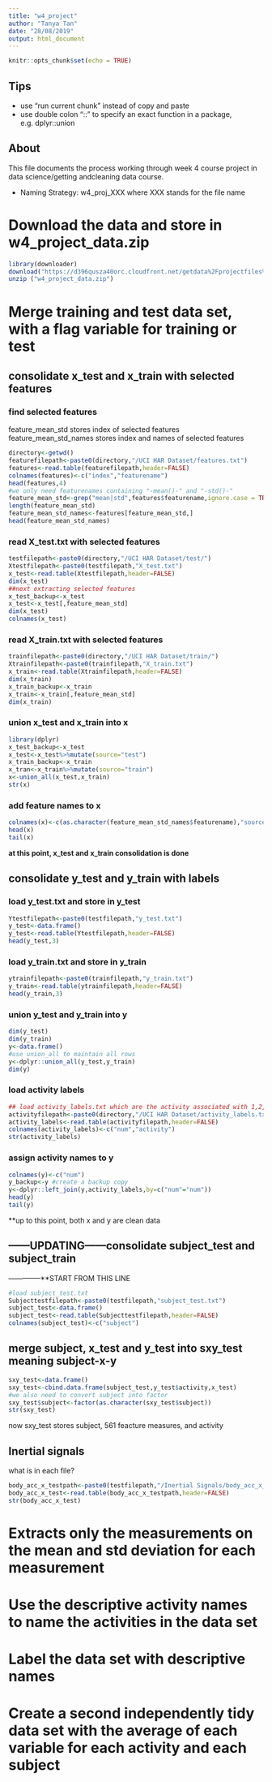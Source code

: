 ```yaml
---
title: "w4_project"
author: "Tanya Tan"
date: "28/08/2019"
output: html_document
---
```


```r
knitr::opts_chunk$set(echo = TRUE)
```
## Tips
        
* use "run current chunk" instead of copy and paste
* use double colon "::" to specify an exact function in a package, e.g. dplyr::union
        
## About
This file documents the process working through week 4 course project in data science/getting andcleaning data course. 

* Naming Strategy: w4_proj_XXX where XXX stands for the file name

# Download the data and store in w4_project_data.zip

```r
library(downloader)
download("https://d396qusza40orc.cloudfront.net/getdata%2Fprojectfiles%2FUCI%20HAR%20Dataset.zip",dest="w4_project_data.zip",mode="wb") #wb stands for write and binary
unzip ("w4_project_data.zip")
```
# Merge training and test data set, with a flag variable for training or test
## consolidate x_test and x_train with selected features 
### find selected features 
feature_mean_std stores index of selected features
feature_mean_std_names stores index and names of selected features
```r
directory<-getwd()
featurefilepath<-paste0(directory,"/UCI HAR Dataset/features.txt")
features<-read.table(featurefilepath,header=FALSE)
colnames(features)<-c("index","featurename")
head(features,4)
#we only need featurenames containing "-mean()-" and "-std()-"
feature_mean_std<-grep("mean|std",features$featurename,ignore.case = TRUE)
length(feature_mean_std)
feature_mean_std_names<-features[feature_mean_std,]
head(feature_mean_std_names)
``` 

### read X_test.txt with selected features 
```r
testfilepath<-paste0(directory,"/UCI HAR Dataset/test/")
Xtestfilepath<-paste0(testfilepath,"X_test.txt")
x_test<-read.table(Xtestfilepath,header=FALSE)
dim(x_test)
##next extracting selected features
x_test_backup<-x_test
x_test<-x_test[,feature_mean_std]
dim(x_test)
colnames(x_test)

```
### read X_train.txt with selected features
```r
trainfilepath<-paste0(directory,"/UCI HAR Dataset/train/")
Xtrainfilepath<-paste0(trainfilepath,"X_train.txt")
x_train<-read.table(Xtrainfilepath,header=FALSE)
dim(x_train)
x_train_backup<-x_train
x_train<-x_train[,feature_mean_std]
dim(x_train)
```
### union x_test and x_train into x
```r
library(dplyr)
x_test_backup<-x_test 
x_test<-x_test%>%mutate(source="test")
x_train_backup<-x_train
x_tran<-x_train%>%mutate(source="train")
x<-union_all(x_test,x_train)
str(x)

```
### add feature names to x
```r
colnames(x)<-c(as.character(feature_mean_std_names$featurename),"source")
head(x)
tail(x)
```
**at this point, x_test and x_train consolidation is done**

## consolidate y_test and y_train with labels
### load y_test.txt and store in y_test
```r
Ytestfilepath<-paste0(testfilepath,"y_test.txt")
y_test<-data.frame()
y_test<-read.table(Ytestfilepath,header=FALSE)
head(y_test,3)

```
### load y_train.txt and store in y_train
```r
ytrainfilepath<-paste0(trainfilepath,"y_train.txt")
y_train<-read.table(ytrainfilepath,header=FALSE)
head(y_train,3)
```
### union y_test and y_train into y
```r
dim(y_test)
dim(y_train)
y<-data.frame()
#use union_all to maintain all rows
y<-dplyr::union_all(y_test,y_train) 
dim(y)
```

### load activity labels
```r

## load activity_labels.txt which are the activity associated with 1,2,3,4,5
activityfilepath<-paste0(directory,"/UCI HAR Dataset/activity_labels.txt")
activity_labels<-read.table(activityfilepath,header=FALSE)
colnames(activity_labels)<-c("num","activity")
str(activity_labels)
```
### assign activity names to y
```r
colnames(y)<-c("num")
y_backup<-y #create a backup copy
y<-dplyr::left_join(y,activity_labels,by=c("num"="num"))
head(y)
tail(y)
```
**up to this point, both x and y are clean data

## ------UPDATING------consolidate subject_test and subject_train 
--------------**START FROM THIS LINE
```r
#load subject_test.txt
Subjecttestfilepath<-paste0(testfilepath,"subject_test.txt")
subject_test<-data.frame()
subject_test<-read.table(Subjecttestfilepath,header=FALSE)
colnames(subject_test)<-c("subject")

```

## merge subject, x_test and y_test into sxy_test meaning subject-x-y
```r
sxy_test<-data.frame()
sxy_test<-cbind.data.frame(subject_test,y_test$activity,x_test)
#we also need to convert subject into factor
sxy_test$subject<-factor(as.character(sxy_test$subject))
str(sxy_test)
```
now sxy_test stores subject, 561 feacture measures, and activity

## Inertial signals
what is in each file? 
```r
body_acc_x_testpath<-paste0(testfilepath,"/Inertial Signals/body_acc_x_test.txt")
body_acc_x_test<-read.table(body_acc_x_testpath,header=FALSE)
str(body_acc_x_test)
```


# Extracts only the measurements on the mean and std deviation for each measurement 

# Use the descriptive activity names to name the activities in the data set 

# Label the data set with descriptive names

# Create a second independently tidy data set with the average of each variable for each activity and each subject 
